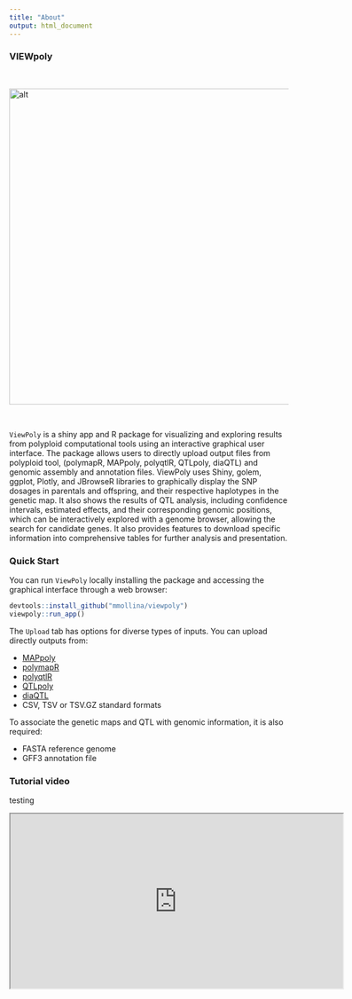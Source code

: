 ---
title: "About"
output: html_document
---

### VIEWpoly

<br />

<div><img src="viewpoly-flowchart.png" alt="alt" align="center" style="width:1200px;height:570px;"></div>

<br />

`ViewPoly` is a shiny app and R package for visualizing and exploring results from polyploid computational tools using an interactive graphical user interface. The package allows users to directly upload output files from polyploid tool, (polymapR, MAPpoly, polyqtlR, QTLpoly, diaQTL) and genomic assembly and annotation files. ViewPoly uses Shiny, golem, ggplot, Plotly, and JBrowseR libraries to graphically display the SNP dosages in parentals and offspring, and their respective haplotypes in the genetic map. It also shows the results of QTL analysis, including confidence intervals, estimated effects, and their corresponding genomic positions, which can be interactively explored with a genome browser, allowing the search for candidate genes. It also provides features to download specific information into comprehensive tables for further analysis and presentation.

### Quick Start

You can run `ViewPoly` locally installing the package and accessing the graphical interface through a web browser:

```{r, eval=FALSE}
devtools::install_github("mmollina/viewpoly")
viewpoly::run_app()
```

The `Upload` tab has options for diverse types of inputs. You can upload directly outputs from:

* [MAPpoly](https://cran.r-project.org/web/packages/mappoly/index.html)
* [polymapR](https://cran.r-project.org/web/packages/polymapR/index.html)
* [polyqtlR](https://cran.r-project.org/web/packages/polyqtlR/index.html)
* [QTLpoly](https://cran.r-project.org/web/packages/qtlpoly/index.html)
* [diaQTL](https://github.com/jendelman/diaQTL)
* CSV, TSV or TSV.GZ standard formats

To associate the genetic maps and QTL with genomic information, it is also required:

* FASTA reference genome
* GFF3 annotation file

### Tutorial video

testing

<iframe width="600" height="315"
src="https://www.youtube.com/embed/PTDgP3BDPIU?start=170&end=495">
</iframe> 


